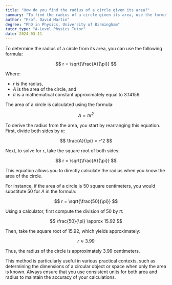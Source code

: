 ```yaml
---
title: "How do you find the radius of a circle given its area?"
summary: "To find the radius of a circle given its area, use the formula; radius = √(area/π)."
author: "Prof. David Martin"
degree: "PhD in Physics, University of Birmingham"
tutor_type: "A-Level Physics Tutor"
date: 2024-03-11
---
```


To determine the radius of a circle from its area, you can use the following formula:

$$
r = \sqrt{\frac{A}{\pi}}
$$

Where:
- $r$ is the radius,
- $A$ is the area of the circle, and
- $\pi$ is a mathematical constant approximately equal to $3.14159$.

The area of a circle is calculated using the formula:

$$
A = \pi r^2
$$

To derive the radius from the area, you start by rearranging this equation. First, divide both sides by $\pi$:

$$
\frac{A}{\pi} = r^2
$$

Next, to solve for $r$, take the square root of both sides:

$$
r = \sqrt{\frac{A}{\pi}}
$$

This equation allows you to directly calculate the radius when you know the area of the circle.

For instance, if the area of a circle is $50$ square centimeters, you would substitute $50$ for $A$ in the formula:

$$
r = \sqrt{\frac{50}{\pi}}
$$

Using a calculator, first compute the division of $50$ by $\pi$:

$$
\frac{50}{\pi} \approx 15.92
$$

Then, take the square root of $15.92$, which yields approximately:

$$
r \approx 3.99
$$

Thus, the radius of the circle is approximately $3.99$ centimeters.

This method is particularly useful in various practical contexts, such as determining the dimensions of a circular object or space when only the area is known. Always ensure that you use consistent units for both area and radius to maintain the accuracy of your calculations.
    